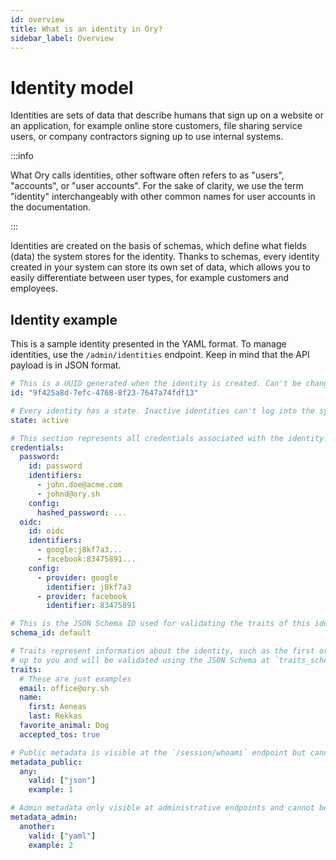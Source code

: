 ```yaml
---
id: overview
title: What is an identity in Ory?
sidebar_label: Overview
---
```


# Identity model

Identities are sets of data that describe humans that sign up on a website or an application, for example online store customers,
file sharing service users, or company contractors signing up to use internal systems.

:::info

What Ory calls identities, other software often refers to as "users", "accounts", or "user accounts". For the sake of clarity, we
use the term "identity" interchangeably with other common names for user accounts in the documentation.

:::

Identities are created on the basis of schemas, which define what fields (data) the system stores for the identity. Thanks to
schemas, every identity created in your system can store its own set of data, which allows you to easily differentiate between
user types, for example customers and employees.

## Identity example

This is a sample identity presented in the YAML format. To manage identities, use the `/admin/identities` endpoint. Keep in mind
that the API payload is in JSON format.

```yaml
# This is a UUID generated when the identity is created. Can't be changed or updated.
id: "9f425a8d-7efc-4768-8f23-7647a74fdf13"

# Every identity has a state. Inactive identities can't log into the system.
state: active

# This section represents all credentials associated with the identity.
credentials:
  password:
    id: password
    identifiers:
      - john.doe@acme.com
      - johnd@ory.sh
    config:
      hashed_password: ...
  oidc:
    id: oidc
    identifiers:
      - google:j8kf7a3...
      - facebook:83475891...
    config:
      - provider: google
        identifier: j8kf7a3
      - provider: facebook
        identifier: 83475891

# This is the JSON Schema ID used for validating the traits of this identity.
schema_id: default

# Traits represent information about the identity, such as the first or last name. The traits content is
# up to you and will be validated using the JSON Schema at `traits_schema_url`.
traits:
  # These are just examples
  email: office@ory.sh
  name:
    first: Aeneas
    last: Rekkas
  favorite_animal: Dog
  accepted_tos: true

# Public metadata is visible at the `/session/whoami` endpoint but cannot be modified by the users themselves.
metadata_public:
  any:
    valid: ["json"]
    example: 1

# Admin metadata only visible at administrative endpoints and cannot be modified by the users themselves.
metadata_admin:
  another:
    valid: ["yaml"]
    example: 2
```
